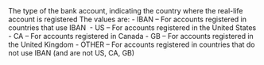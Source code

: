 <ResponseField name="Type" type="string" >    
The type of the bank account, indicating the country where the real-life account is registered  
The values are:  
- IBAN – For accounts registered in countries that use IBAN   
- US – For accounts registered in the United States   
- CA – For accounts registered in Canada  
- GB – For accounts registered in the United Kingdom  
- OTHER – For accounts registered in countries that do not use IBAN (and are not US, CA, GB)  
</ResponseField>